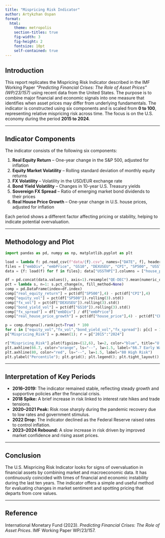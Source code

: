 ```yaml
---
title: "Mispricing Risk Indicator"
author: Artykzhan Ospan
format:
  html:
    theme: metropolis
    section-titles: true
    fig-width: 3
    fig-height: 2
    fontsize: 10pt
    self-contained: true   
---
```


## Introduction

This report replicates the Mispricing Risk Indicator described in the IMF Working Paper *"Predicting Financial Crises: The Role of Asset Prices" (WP/23/157)* using recent data from the United States. The purpose is to combine major financial and economic signals into one measure that identifies when asset prices may differ from underlying fundamentals. The indicator is constructed using six components and is scaled from **0 to 100**, representing relative mispricing risk across time. The focus is on the U.S. economy during the period **2015 to 2024**.

---

## Indicator Components

The indicator consists of the following six components:

1. **Real Equity Return** – One-year change in the S&P 500, adjusted for inflation
2. **Equity Market Volatility** – Rolling standard deviation of monthly equity returns
3. **FX Volatility** – Volatility in the USD/EUR exchange rate
4. **Bond Yield Volatility** – Changes in 10-year U.S. Treasury yields
5. **Sovereign FX Spread** – Ratio of emerging market bond dividends to their prices
6. **Real House Price Growth** – One-year change in U.S. house prices, adjusted for inflation

Each period shows a different factor affecting pricing or stability, helping to indicate potential overvaluation.

---

## Methodology and Plot

```python
import pandas as pd, numpy as np, matplotlib.pyplot as plt

load = lambda f: pd.read_csv(f"data/{f}.csv", names=["DATE", f], header=0, parse_dates=["DATE"]).dropna().set_index("DATE").apply(pd.to_numeric, errors="coerce")
files = ["embDiv", "embPrice", "GS10", "DEXUSEU", "CPI", "SP500", "USSTHPI"]
data = {f: load(f) for f in files}; data["USSTHPI"].columns = ["house_price"]

df = pd.concat(data.values(), axis=1).resample("QE-DEC").mean(numeric_only=True)
pct = lambda s, n=1: s.pct_change(n, fill_method=None)
comp = pd.DataFrame(index=df.index)
comp["real_equity_return"] = pct(df["SP500"],4) - pct(df["CPI"],4)
comp["equity_vol"] = pct(df["SP500"]).rolling(3).std()
comp["fx_vol"] = pct(df["DEXUSEU"]).rolling(3).std()
comp["bond_yield_vol"] = pct(df["GS10"]).rolling(3).std()
comp["fx_spread"] = df["embDiv"] / df["embPrice"]
comp["real_house_price_growth"] = pct(df["house_price"],4) - pct(df["CPI"],4)

p = comp.dropna().rank(pct=True) * 100
for c in ["equity_vol","fx_vol","bond_yield_vol","fx_spread"]: p[c] = 100 - p[c]
p["Mispricing_Risk"] = p.mean(1); r = p["2015":"2024"]

r["Mispricing_Risk"].plot(figsize=(12,6), lw=2, color="blue", title="U.S. Mispricing Risk")
plt.axhline(66.7, color="orange", ls="--", lw=1.5, label="66.7 Early Warning")
plt.axhline(80, color="red", ls="--", lw=1.5, label="80 High Risk")
plt.ylabel("Percentile"); plt.grid(); plt.legend(); plt.tight_layout(); plt.show()
```

---

## Interpretation of Key Periods

- **2016–2019:** The indicator remained stable, reflecting steady growth and supportive policies after the financial crisis.
- **2018 Spike:** A brief increase in risk linked to interest rate hikes and trade tensions.
- **2020–2021 Peak:** Risk rose sharply during the pandemic recovery due to low rates and government stimulus.
- **2022 Drop:** The indicator declined as the Federal Reserve raised rates to control inflation.
- **2023–2024 Rebound:** A slow increase in risk driven by improved market confidence and rising asset prices.

---

## Conclusion

The U.S. Mispricing Risk Indicator looks for signs of overvaluation in financial assets by combining market and macroeconomic data. It has continuously coincided with times of financial and economic instability during the last ten years. The indicator offers a simple and useful method for evaluating changes in market sentiment and spotting pricing that departs from core values.

---

## Reference

International Monetary Fund (2023). *Predicting Financial Crises: The Role of Asset Prices*. IMF Working Paper WP/23/157.
